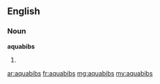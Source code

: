 ==English==

===Noun===
'''aquabibs'''

# {{plural of|aquabib}}

[[ar:aquabibs]]
[[fr:aquabibs]]
[[mg:aquabibs]]
[[my:aquabibs]]